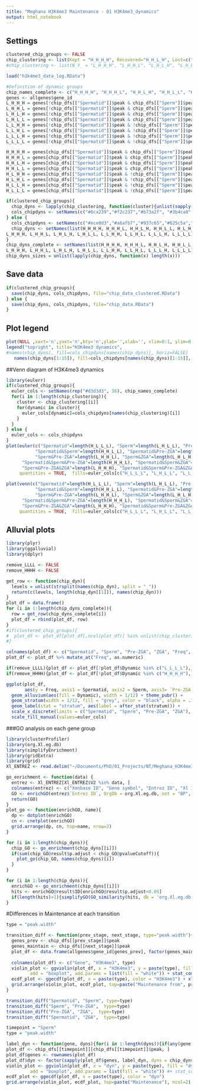 ```yaml
---
title: "Meghana H3K4me3 Maintenance - 01 H3K4me3_dynamics"
output: html_notebook
---
```


## Settings
```r
clustered_chip_groups <- FALSE
chip_clustering <- list(Kept = "H_H_H_H", Recovered="H_H_L_H", Lost=c("H_H_H_L", "H_H_L_L"), Gained=c("L_L_H_H", "L_L_L_H"), Absent="L_L_L_L")
#chip_clustering <- list(N_Y_ = "L_H_H_H", "L_H_H_L", "L_H_L_H", "L_H_L_L"), Y_Y_ = c("H_H_H_H", "H_H_H_L", "H_H_L_H", "H_H_L_L"), Y_N_ = c("H_L_H_H", "H_L_H_L", "H_L_L_H", "H_L_L_L"), Absent="L_L_L_L"))

load("h3k4me3_data_log.RData")
```

```r
#Definition of dynamic groups
chip_names_complete <- c("H_H_H_H", "H_H_H_L", "H_H_L_H", "H_H_L_L", "H_L_H_H", "H_L_H_L", "H_L_L_H", "H_L_L_L", "L_H_H_H", "L_H_H_L", "L_H_L_H", "L_H_L_L", "L_L_H_H", "L_L_H_L", "L_L_L_H", "L_L_L_L")
genes <- allgenes$gene_id
L_H_H_H = genes[!chip_dfs[["Spermatid"]]$peak & chip_dfs[["Sperm"]]$peak & chip_dfs[["Pre-ZGA"]]$peak & chip_dfs[["ZGA"]]$peak] #0-1-1-1
L_H_H_L = genes[!chip_dfs[["Spermatid"]]$peak & chip_dfs[["Sperm"]]$peak & chip_dfs[["Pre-ZGA"]]$peak & !chip_dfs[["ZGA"]]$peak] #0-1-1-0
L_H_L_H = genes[!chip_dfs[["Spermatid"]]$peak & chip_dfs[["Sperm"]]$peak & !chip_dfs[["Pre-ZGA"]]$peak & chip_dfs[["ZGA"]]$peak] #0-1-0-1
L_H_L_L = genes[!chip_dfs[["Spermatid"]]$peak & chip_dfs[["Sperm"]]$peak & !chip_dfs[["Pre-ZGA"]]$peak & !chip_dfs[["ZGA"]]$peak] #0-1-0-0
L_L_H_H = genes[!chip_dfs[["Spermatid"]]$peak & !chip_dfs[["Sperm"]]$peak & chip_dfs[["Pre-ZGA"]]$peak & chip_dfs[["ZGA"]]$peak] #0-0-1-1
L_L_H_L = genes[!chip_dfs[["Spermatid"]]$peak & !chip_dfs[["Sperm"]]$peak & chip_dfs[["Pre-ZGA"]]$peak & !chip_dfs[["ZGA"]]$peak] #0-0-1-0
L_L_L_H = genes[!chip_dfs[["Spermatid"]]$peak & !chip_dfs[["Sperm"]]$peak & !chip_dfs[["Pre-ZGA"]]$peak & chip_dfs[["ZGA"]]$peak] #0-0-0-1
L_L_L_L = genes[!chip_dfs[["Spermatid"]]$peak & !chip_dfs[["Sperm"]]$peak & !chip_dfs[["Pre-ZGA"]]$peak & !chip_dfs[["ZGA"]]$peak] #0-0-0-0

H_H_H_H = genes[chip_dfs[["Spermatid"]]$peak & chip_dfs[["Sperm"]]$peak & chip_dfs[["Pre-ZGA"]]$peak & chip_dfs[["ZGA"]]$peak] #1-1-1-1
H_H_H_L = genes[chip_dfs[["Spermatid"]]$peak & chip_dfs[["Sperm"]]$peak & chip_dfs[["Pre-ZGA"]]$peak & !chip_dfs[["ZGA"]]$peak] #1-1-1-0
H_H_L_H = genes[chip_dfs[["Spermatid"]]$peak & chip_dfs[["Sperm"]]$peak & !chip_dfs[["Pre-ZGA"]]$peak & chip_dfs[["ZGA"]]$peak] #1-1-0-1
H_H_L_L = genes[chip_dfs[["Spermatid"]]$peak & chip_dfs[["Sperm"]]$peak & !chip_dfs[["Pre-ZGA"]]$peak & !chip_dfs[["ZGA"]]$peak] #1-1-0-0
H_L_H_H = genes[chip_dfs[["Spermatid"]]$peak & !chip_dfs[["Sperm"]]$peak & chip_dfs[["Pre-ZGA"]]$peak & chip_dfs[["ZGA"]]$peak] #1-0-1-1
H_L_H_L = genes[chip_dfs[["Spermatid"]]$peak & !chip_dfs[["Sperm"]]$peak & chip_dfs[["Pre-ZGA"]]$peak & !chip_dfs[["ZGA"]]$peak] #1-0-1-0
H_L_L_H = genes[chip_dfs[["Spermatid"]]$peak & !chip_dfs[["Sperm"]]$peak & !chip_dfs[["Pre-ZGA"]]$peak & chip_dfs[["ZGA"]]$peak] #1-0-0-1
H_L_L_L = genes[chip_dfs[["Spermatid"]]$peak & !chip_dfs[["Sperm"]]$peak & !chip_dfs[["Pre-ZGA"]]$peak & !chip_dfs[["ZGA"]]$peak] #1-0-0-0

if(clustered_chip_groups){
  chip_dyns <- lapply(chip_clustering, function(cluster){unlist(sapply(cluster, function(dyn_name){get(dyn_name)}), use.names = FALSE)})
  cols_chipdyns <- setNames(c("#6ca239","#f2c237","#b73a2f", "#3b4ca8", "grey"), names(chip_dyns))
} else {
  cols_chipdyns <- setNames(c("#ece0d3","#a6afb7","#937c65","#625c5a","#be8162","#713725","#b73a2f","#e17e39","#f2c237","#6ca239","#36753d","#3b4ca8","#5f91c1","#6bc7ab","#d0589f","#8d55ae"), chip_names_complete)
  chip_dyns <- setNames(list(H_H_H_H, H_H_H_L, H_H_L_H, H_H_L_L, H_L_H_H, H_L_H_L, H_L_L_H, H_L_L_L,
L_H_H_H, L_H_H_L, L_H_L_H, L_H_L_L, L_L_H_H, L_L_H_L, L_L_L_H, L_L_L_L), chip_names_complete)
}
chip_dyns_complete <- setNames(list(H_H_H_H, H_H_H_L, H_H_L_H, H_H_L_L, H_L_H_H, H_L_H_L, H_L_L_H, H_L_L_L,
L_H_H_H, L_H_H_L, L_H_L_H, L_H_L_L, L_L_H_H, L_L_H_L, L_L_L_H, L_L_L_L), chip_names_complete)
chip_dyns_sizes = unlist(lapply(chip_dyns, function(x) length(x)))
```

## Save data
```r
if(clustered_chip_groups){
  save(chip_dyns, cols_chipdyns, file="chip_data_clustered.RData")
} else {
  save(chip_dyns, cols_chipdyns, file="chip_data.RData")
}
```

## Plot legend
```r
plot(NULL ,xaxt='n',yaxt='n',bty='n',ylab='',xlab='', xlim=0:1, ylim=0:1)
legend("topright", title="H3K4me3 dynamics",
#names(chip_dyns), fill=cols_chipdyns[names(chip_dyns)], horiz=FALSE)
   names(chip_dyns[1:15]), fill=cols_chipdyns[names(chip_dyns)[1:15]], horiz=FALSE)
```

##Venn diagram of H3K4me3 dynamics
```r
library(eulerr)
if(clustered_chip_groups){
  euler_cols <- setNames(rep("#d3d3d3", 16), chip_names_complete)
  for(i in 1:length(chip_clustering)){
    cluster <- chip_clustering[[i]]
    for(dynamic in cluster){
      euler_cols[dynamic]=cols_chipdyns[names(chip_clustering)[i]]
    }
  }
} else {
  euler_cols <- cols_chipdyns
}
plot(euler(c("Spermatid"=length(H_L_L_L), "Sperm"=length(L_H_L_L), "Pre-ZGA"=length(L_L_H_L), "ZGA"=length(L_L_L_H),
           "Spermatid&Sperm"=length(H_H_L_L), "Spermatid&Pre-ZGA"=length(H_L_H_L), "Spermatid&ZGA"=length(H_L_L_H),
           "Sperm&Pre-ZGA"=length(L_H_H_L), "Sperm&ZGA"=length(L_H_L_H), "Pre-ZGA&ZGA"=length(L_L_H_H),
      "Spermatid&Sperm&Pre-ZGA"=length(H_H_H_L), "Spermatid&Sperm&ZGA"=length(H_H_L_H), "Spermatid&Pre-ZGA&ZGA"=length(H_L_H_H),
      "Sperm&Pre-ZGA&ZGA"=length(L_H_H_H), "Spermatid&Sperm&Pre-ZGA&ZGA"=length(H_H_H_H))),
     quantities = TRUE,  fills=euler_cols[c("H_L_L_L", "L_H_L_L", "L_L_H_L", "L_L_L_H", "H_H_L_L", "H_L_H_L", "H_L_L_H", "L_H_H_L", "L_H_L_H", "L_L_H_H", "H_H_H_L", "H_H_L_H", "H_L_H_H", "L_H_H_H", "H_H_H_H")])

plot(venn(c("Spermatid"=length(H_L_L_L), "Sperm"=length(L_H_L_L), "Pre-ZGA"=length(L_L_H_L), "ZGA"=length(L_L_L_H),
           "Spermatid&Sperm"=length(H_H_L_L), "Spermatid&Pre-ZGA"=length(H_L_H_L), "Spermatid&ZGA"=length(H_L_L_H),
           "Sperm&Pre-ZGA"=length(L_H_H_L), "Sperm&ZGA"=length(L_H_L_H), "Pre-ZGA&ZGA"=length(L_L_H_H),
      "Spermatid&Sperm&Pre-ZGA"=length(H_H_H_L), "Spermatid&Sperm&ZGA"=length(H_H_L_H), "Spermatid&Pre-ZGA&ZGA"=length(H_L_H_H),
      "Sperm&Pre-ZGA&ZGA"=length(L_H_H_H), "Spermatid&Sperm&Pre-ZGA&ZGA"=length(H_H_H_H))),
     quantities = TRUE,  fills=euler_cols[c("H_L_L_L", "L_H_L_L", "L_L_H_L", "L_L_L_H", "H_H_L_L", "H_L_H_L", "H_L_L_H", "L_H_H_L", "L_H_L_H", "L_L_H_H", "H_H_H_L", "H_H_L_H", "H_L_H_H", "L_H_H_H", "H_H_H_H")])
```



## Alluvial plots
```r
library(plyr)
library(ggalluvial)
library(dplyr)

remove_LLLL <- FALSE
remove_HHHH <- FALSE

get_row <- function(chip_dyn){
  levels = unlist(strsplit(names(chip_dyn), split = "_"))
  return(c(levels, length(chip_dyn[[1]]), names(chip_dyn)))
}
plot_df = data.frame()
for (i in 1:length(chip_dyns_complete)){
  row = get_row(chip_dyns_complete[i])
  plot_df = rbind(plot_df, row)
}
#if(clustered_chip_groups){
#  plot_df <- plot_df[plot_df[,ncol(plot_df)] %in% unlist(chip_clustering),]
#}

colnames(plot_df) <- c("Spermatid", "Sperm", "Pre-ZGA", "ZGA", "Freq", "Dynamic")
plot_df <- plot_df %>% mutate_at("Freq", as.numeric)

if(remove_LLLL){plot_df <- plot_df[!plot_df$Dynamic %in% c("L_L_L_L"),]}
if(remove_HHHH){plot_df <- plot_df[!plot_df$Dynamic %in% c("H_H_H_H"),]}

ggplot(plot_df,
       aes(y = Freq, axis1 = Spermatid, axis2 = Sperm, axis3= `Pre-ZGA`, axis4 = ZGA, fill=Dynamic)) +
  geom_alluvium(aes(fill = Dynamic), width = 1/12) + theme_pubr() +
  geom_stratum(width = 1/12, fill = "grey", color = "black", alpha = .75) +
  geom_label(stat = "stratum", aes(label = after_stat(stratum))) +
  scale_x_discrete(limits = c("Spermatid", "Sperm", "Pre-ZGA", "ZGA"), expand = c(.05, .05)) +
  scale_fill_manual(values=euler_cols)
```


###GO analysis on each gene group
```r
library(clusterProfiler)
library(org.Xl.eg.db)
library(simplifyEnrichment)
library(gridExtra)
library(grid)
Xl_ENTREZ <- read.delim("~/Documents/PhD/01_Projects/NT/Meghana_H3K4me3/NGS_data_sorted/Genome_Xl10.1/GenePageLaevisEntrezGeneUnigeneMapping.txt", header = FALSE)

go_enrichment <- function(data) {
  entrez <- Xl_ENTREZ[Xl_ENTREZ$V2 %in% data, ] 
  colnames(entrez) <- c("Xenbase ID", "Gene symbol", "Entrez ID", "Xl ID unknown")
  GO <- enrichGO(entrez$`Entrez ID`, OrgDb = org.Xl.eg.db, ont = "BP", readable = TRUE)
  return(GO)
}
plot_go <- function(enrichGO, name){
  dp <- dotplot(enrichGO)
  cn <- cnetplot(enrichGO)
  grid.arrange(dp, cn, top=name, nrow=2)
}

for (i in 1:length(chip_dyns)){
  chip_GO <- go_enrichment(chip_dyns[[i]])
  if(sum(chip_GO@result$p.adjust < chip_GO@pvalueCutoff)){
    plot_go(chip_GO, names(chip_dyns)[i])
  }
}
```


```r
for (i in 1:length(chip_dyns)){
  enrichGO <- go_enrichment(chip_dyns[[i]])
  hits <- enrichGO@result$ID[enrichGO@result$p.adjust<0.05]
  if(length(hits)>1){simplifyGO(GO_similarity(hits, db = 'org.Xl.eg.db'), column_title = names(chip_dyns[i]))}
}
```

#Differences in Maintenance at each transition
```r
type = "peak.width"

transition_diff <- function(prev_stage, next_stage, type="peak.width"){
  genes_prev <- chip_dfs[[prev_stage]]$peak
  genes_maintain <- chip_dfs[[next_stage]]$peak
  plot_df <- data.frame(allgenes$gene_id[genes_prev], factor(genes_maintain[genes_prev], levels=c("FALSE","TRUE"),labels=c("Not maintained", "Maintained")),
                                                                                    chip_dfs[[prev_stage]][genes_prev, type])
  colnames(plot_df) <- c("Gene", "H3K4me3", type)
  violin_plot <- ggviolin(plot_df, x = "H3K4me3", y = paste(type), fill = "H3K4me3",
         add = "boxplot", add.params = list(fill = "white")) + stat_compare_means(comparisons = list( c("Maintained", "Not maintained")),method = "wilcox.test", label = "p.signif") + ylab(paste(type, prev_stage))
  ecdf_plot <- ggecdf(plot_df, x = paste(type), color = "H3K4me3") + xlab(paste(type, prev_stage))
  grid.arrange(violin_plot, ecdf_plot, top=paste("Maintenance from", prev_stage, "to", next_stage), ncol=2)
}

transition_diff("Spermatid", "Sperm", type=type)
transition_diff("Sperm", "Pre-ZGA",  type=type)
transition_diff("Pre-ZGA", "ZGA",  type=type)
transition_diff("Spermatid", "ZGA",  type=type)
```


```r
timepoint = "Sperm"
type = "peak.width"

label_dyn <- function(gene, dyns){for(i in 1:length(dyns)){if(any(gene %in% dyns[[i]])){return(names(dyns)[i])}}; return(NA)}
plot_df <- chip_dfs[[timepoint]][chip_dfs[[timepoint]]$peak, ]
plot_df$genes <- rownames(plot_df)
plot_df$dyn <- factor(sapply(plot_df$genes, label_dyn, dyns = chip_dyns))
violin_plot <- ggviolin(plot_df, x = "dyn", y = paste(type), fill = "dyn",
         add = "boxplot", add.params = list(fill = "white")) #+ stat_compare_means(comparisons = list( c("Maintained", "Not maintained")),method = "wilcox.test", label = "p.signif") + ylab(paste(type, prev_stage))
ecdf_plot <- ggecdf(plot_df, x = paste(type), color = "dyn")
grid.arrange(violin_plot, ecdf_plot, top=paste("Maintenance"), ncol=2)
```

